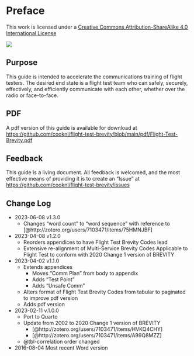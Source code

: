 # Preface {.unnumbered}

::: {layout-ncol=2}
This work is licensed under a [Creative Commons Attribution-ShareAlike 4.0 International License](http://creativecommons.org/licenses/by-sa/4.0/)

![](./images/cc-by-sa-4.0.png) 
:::

## Purpose

This guide is intended to accelerate the communications training of flight testers. The desired end state is a flight test team who can safely, securely, effectively, and efficiently communicate with each other, whether over the radio or face-to-face.

## PDF

A pdf version of this guide is available for download at <https://github.com/cooknl/flight-test-brevity/blob/main/pdf/Flight-Test-Brevity.pdf>

## Feedback

This guide is a living document. All feedback is welcomed, and the most effective means of providing it is to create an "Issue" at <https://github.com/cooknl/flight-test-brevity/issues>

## Change Log

- 2023-06-08 v1.3.0
    - Changes "word count" to "word sequence" with reference to [@http://zotero.org/users/7103471/items/75HMNJBF]
- 2023-04-08 v1.2.0
    - Reorders appendices to have Flight Test Brevity Codes lead
    - Extensive re-alignment of Multi-Service Brevity Codes Applicable to Flight Test to conform with 2020 Change 1 version of BREVITY
- 2023-04-02 v1.1.0
    - Extends appendices
        - Moves "Comm Plan" from body to appendix
        - Adds "Test Point"
        - Adds "Unsafe Comm"
    - Alters format of Flight Test Brevity Codes from tabular to paginated to improve pdf version
    - Adds pdf version
- 2023-02-11 v.1.0.0
    - Port to Quarto
    - Update from 2002 to 2020 Change 1 version of BREVITY
        - [@http://zotero.org/users/7103471/items/HVKQ4CHY]
        - [@http://zotero.org/users/7103471/items/A99Q8MZZ]
    - @tbl-correlation order changed
- 2016-08-04 Most recent Word version
